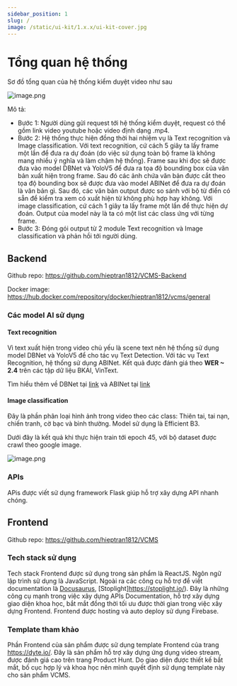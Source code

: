 ---
sidebar_position: 1
slug: /
image: /static/ui-kit/1.x.x/ui-kit-cover.jpg
---

# Tổng quan hệ thống

Sơ đồ tổng quan của hệ thống kiểm duyệt video như sau

![image.png](https://images.viblo.asia/98444700-6d4a-41f4-b295-692acb479031.png)

Mô tả:

- Bước 1: Người dùng gửi request tới hệ thống kiểm duyệt, request có thể gồm link video youtube hoặc video định dạng .mp4.
- Bước 2: Hệ thống thực hiện đồng thời hai nhiệm vụ là Text recognition và Image classification. Với text recognition, cứ cách 5 giây ta lấy frame một lần để đưa ra dự đoán (do việc sử dụng toàn bộ frame là không mang nhiều ý nghĩa và làm chậm hệ thống). Frame sau khi đọc sẽ được đưa vào model DBNet và YoloV5 để đưa ra tọa độ bounding box của văn bản xuất hiện trong frame. Sau đó các ảnh chứa văn bản được cắt theo tọa độ bounding box sẽ được đưa vào model ABINet để đưa ra dự đoán là văn bản gì. Sau đó, các văn bản output được so sánh với bộ từ điển có sẵn để kiểm tra xem có xuất hiện từ không phù hợp hay không. Với image classification, cứ cách 1 giây ta lấy frame một lần để thực hiện dự đoán. Output của model này là ta có một list các class ứng với từng frame.
- Bước 3: Đóng gói output từ 2 module Text recognition và Image classification và phản hồi tới người dùng.

## Backend

Github repo: https://github.com/hieptran1812/VCMS-Backend

Docker image: https://hub.docker.com/repository/docker/hieptran1812/vcms/general

### Các model AI sử dụng

#### Text recognition

Vì text xuất hiện trong video chủ yếu là scene text nên hệ thống sử dụng model DBNet và YoloV5 để cho tác vụ Text Detection. Với tác vụ Text Recognition, hệ thống sử dụng ABINet. Kết quả được đánh giá theo **WER ~ 2.4** trên các tập dữ liệu BKAI, VinText.

Tìm hiểu thêm về DBNet tại [link](/paper-reading/DBNet) và ABINet tại [link](/paper-reading/ABINet)

#### Image classification

Đây là phần phân loại hình ảnh trong video theo các class: Thiên tai, tai nạn, chiến tranh, cờ bạc và bình thường. Model sử dụng là Efficient B3.

Dưới đây là kết quả khi thực hiện train tới epoch 45, với bộ dataset được crawl theo google image.

![image.png](https://images.viblo.asia/210b6e74-e4c9-48e4-a2b8-c15a97cd464a.png)

### APIs

APis được viết sử dụng framework Flask giúp hỗ trợ xây dựng API nhanh chóng.

## Frontend

Github repo: https://github.com/hieptran1812/VCMS

### Tech stack sử dụng

Tech stack Frontend được sử dụng trong sản phẩm là ReactJS. Ngôn ngữ lập trình sử dụng là JavaScript. Ngoài ra các công cụ hỗ trợ để viết documentation là [Docusaurus](https://docusaurus.io/pt-BR/), [Stoplight]https://stoplight.io/). Đây là những công cụ mạnh trong việc xây dựng APIs Documentation, hỗ trợ xây dựng giao diện khoa học, bắt mắt đồng thời tối ưu được thời gian trong việc xây dựng Frontend. Frontend được hosting và auto deploy sử dụng Firebase.

### Template tham khảo

Phần Frontend của sản phẩm được sử dụng template Frontend của trang https://dyte.io/. Đây là sản phẩm hỗ trợ xây dựng ứng dụng video stream, được đánh giá cao trên trang Product Hunt. Do giao diện được thiết kế bắt mắt, bố cục hợp lý và khoa học nên mình quyết định sử dụng template này cho sản phẩm VCMS.
